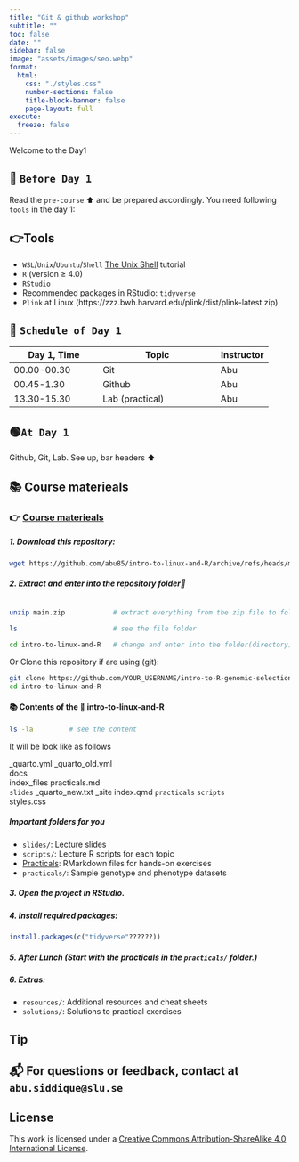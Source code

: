 ---
title: "Git & github workshop"
subtitle: ""
toc: false
date: ""
sidebar: false
image: "assets/images/seo.webp"
format:
  html:
    css: "./styles.css"
    number-sections: false
    title-block-banner: false
    page-layout: full
execute:
  freeze: false
---

Welcome to the Day1

## 🧰 `Before Day 1`
Read the `pre-course` ⬆️ and be prepared accordingly. You need following `tools` in the day 1:

::: {.callout-important collapse=true}
## 👉Tools

- `WSL`/`Unix`/`Ubuntu`/`Shell` [The Unix Shell](https://swcarpentry.github.io/shell-novice/) tutorial
- `R` (version ≥ 4.0)
- `RStudio`
- Recommended packages in RStudio: `tidyverse`
- `Plink` at Linux (https://zzz.bwh.harvard.edu/plink/dist/plink-latest.zip)
:::

## 📅 `Schedule of Day 1`
| Day 1, Time                      | Topic                        | Instructor              |
|---------------------------|------------------------------------|----------------|
| 00.00-00.30| Git | Abu|
| 00.45-1.30| Github | Abu|
| 13.30-15.30| Lab (practical)| Abu| 



## 🟢`At Day 1` 
Github, Git, Lab. 
See up, bar headers ⬆️

## 📚 Course materieals
::: {.callout-important collapse=true}
### 👉️ [Course materieals]()

##### 1. Download this repository:

```bash
wget https://github.com/abu85/intro-to-linux-and-R/archive/refs/heads/main.zip . # download with 'wget' command
```

##### 2. Extract and enter into the repository folder📁
```bash

unzip main.zip            # extract everything from the zip file to folder

ls                        # see the file folder

cd intro-to-linux-and-R   # change and enter into the folder(directory)
```

Or Clone this repository if are using (git):
```bash
git clone https://github.com/YOUR_USERNAME/intro-to-R-genomic-selection.git
cd intro-to-linux-and-R
```

#### 📚 Contents of the 📁 **intro-to-linux-and-R**

```bash
ls -la         # see the content
```
It will be look like as follows

_quarto.yml
_quarto_old.yml  
docs       
index_files 
practicals.md  
`slides`
_quarto_new.txt 
_site
index.qmd 
`practicals`
`scripts`        
styles.css

##### Important folders for you
- `slides/`: Lecture slides
- `scripts/`: Lecture R scripts for each topic
- [Practicals](./practicals/practical_01_intro.html): RMarkdown files for hands-on exercises
- `practicals/`: Sample genotype and phenotype datasets



#####  3. Open the project in RStudio.

##### 4. Install required packages:

```r
install.packages(c("tidyverse"??????)) 
```

##### 5. After Lunch (Start with the practicals in the `practicals/` folder.)

##### 6. Extras:

- `resources/`: Additional resources and cheat sheets
- `solutions/`: Solutions to practical exercises

:::


::: {.callout-tip}
## Tip

## 📬 For questions or feedback, contact at `abu.siddique@slu.se`

:::


## License

This work is licensed under a [Creative Commons Attribution-ShareAlike 4.0 International License](http://creativecommons.org/licenses/by-sa/4.0/).
